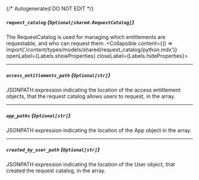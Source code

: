 {/* Autogenerated DO NOT EDIT  */}

##### `request_catalog` *{`Optional[shared.RequestCatalog]`}*
The RequestCatalog is used for managing which entitlements are requestable, and who can request them.
<Collapsible content={() => import('/content/types/models/shared/request_catalog/python.mdx')} openLabel={Labels.showProperties} closeLabel={Labels.hideProperties}>
</Collapsible>

---
##### `access_entitlements_path` *{`Optional[str]`}*
JSONPATH expression indicating the location of the access entitlement objects, that the request catalog allows users to request, in the array.

---
##### `app_paths` *{`Optional[str]`}*
JSONPATH expression indicating the location of the App object in the array.

---
##### `created_by_user_path` *{`Optional[str]`}*
JSONPATH expression indicating the location of the User object, that created the request catalog, in the array.


